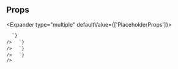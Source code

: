 
## Props

<Expander type="multiple" defaultValue={['PlaceholderProps']}>
  
<ExpanderItem title="PlaceholderProps" value="PlaceholderProps">
    <ReactMarkdown
      remarkPlugins={[remarkGfm]}
      children={`
| Name | Type | Default | Description |
| ---- | ---- | ------- | ----------- |
| isLoaded | boolean | false | If true, the placeholder won't show, if false the placeholder will show. |
| size | Sizes | / | Controls the display size of placeholder |

      `}
    />

  </ExpanderItem>

<ExpanderItem title="BaseComponentProps" value="BaseComponentProps">
    <ReactMarkdown
      remarkPlugins={[remarkGfm]}
      children={`
| Name | Type | Default | Description |
| ---- | ---- | ------- | ----------- |
| as | ElementType | / |  |
| id | string | / | Unique identifier |
| className | string | / | Additional CSS class name for component |
| testId | string | / | Used to provide a &#96;data-testid&#96; attribute for testing purposes |

      `}
    />

  </ExpanderItem>

<ExpanderItem title="BaseStyleProps" value="BaseStyleProps">
    <ReactMarkdown
      remarkPlugins={[remarkGfm]}
      children={`
| Name | Type | Default | Description |
| ---- | ---- | ------- | ----------- |
| alignSelf | ResponsiveStyle&#60;StyleToken&#60;AlignSelf&#62;&#62; | / |  |
| backgroundColor | ResponsiveStyle&#60;StyleToken&#60;BackgroundColor&#62;&#62; | / |  |
| backgroundImage | ResponsiveStyle&#60;StyleToken&#60;BackgroundImage&#62;&#62; | / |  |
| border | ResponsiveStyle&#60;StyleToken&#60;Border&#60;0 &#124; (string & \{\})&#62;&#62;&#62; | / |  |
| borderRadius | ResponsiveStyle&#60;StyleToken&#60;BorderRadius&#60;0 &#124; (string & \{\})&#62;&#62;&#62; | / |  |
| bottom | ResponsiveStyle&#60;StyleToken&#60;Bottom&#60;0 &#124; (string & \{\})&#62;&#62;&#62; | / |  |
| boxShadow | ResponsiveStyle&#60;StyleToken&#60;BoxShadow&#62;&#62; | / |  |
| color | ResponsiveStyle&#60;StyleToken&#60;Color&#62;&#62; | / |  |
| display | ResponsiveStyle&#60;StyleToken&#60;Display&#62;&#62; | / |  |
| fontFamily | ResponsiveStyle&#60;StyleToken&#60;FontFamily&#62;&#62; | / |  |
| fontSize | ResponsiveStyle&#60;StyleToken&#60;FontSize&#60;0 &#124; (string & \{\})&#62;&#62;&#62; | / |  |
| fontStyle | ResponsiveStyle&#60;StyleToken&#60;FontStyle&#62;&#62; | / |  |
| fontWeight | ResponsiveStyle&#60;StyleToken&#60;FontWeight&#62;&#62; | / |  |
| height | ResponsiveStyle&#60;StyleToken&#60;Height&#60;0 &#124; (string & \{\})&#62;&#62;&#62; | / |  |
| left | ResponsiveStyle&#60;StyleToken&#60;Left&#60;0 &#124; (string & \{\})&#62;&#62;&#62; | / |  |
| letterSpacing | ResponsiveStyle&#60;StyleToken&#60;LetterSpacing&#60;0 &#124; (string & \{\})&#62;&#62;&#62; | / |  |
| lineHeight | ResponsiveStyle&#60;StyleToken&#60;LineHeight&#60;0 &#124; (string & \{\})&#62;&#62;&#62; | / |  |
| margin | ResponsiveStyle&#60;StyleToken&#60;Margin&#60;0 &#124; (string & \{\})&#62;&#62;&#62; | / |  |
| marginBlockEnd | ResponsiveStyle&#60;StyleToken&#60;MarginBlockEnd&#60;0 &#124; (string & \{\})&#62;&#62;&#62; | / |  |
| marginBlockStart | ResponsiveStyle&#60;StyleToken&#60;MarginBlockStart&#60;0 &#124; (string & \{\})&#62;&#62;&#62; | / |  |
| marginBottom | ResponsiveStyle&#60;StyleToken&#60;MarginBlockEnd&#60;0 &#124; (string & \{\})&#62;&#62;&#62; | / |  |
| marginInlineEnd | ResponsiveStyle&#60;StyleToken&#60;MarginInlineEnd&#60;0 &#124; (string & \{\})&#62;&#62;&#62; | / |  |
| marginInlineStart | ResponsiveStyle&#60;StyleToken&#60;MarginInlineStart&#60;0 &#124; (string & \{\})&#62;&#62;&#62; | / |  |
| marginLeft | ResponsiveStyle&#60;StyleToken&#60;MarginInlineStart&#60;0 &#124; (string & \{\})&#62;&#62;&#62; | / |  |
| marginRight | ResponsiveStyle&#60;StyleToken&#60;MarginInlineEnd&#60;0 &#124; (string & \{\})&#62;&#62;&#62; | / |  |
| marginTop | ResponsiveStyle&#60;StyleToken&#60;MarginBlockStart&#60;0 &#124; (string & \{\})&#62;&#62;&#62; | / |  |
| maxHeight | ResponsiveStyle&#60;StyleToken&#60;MaxHeight&#60;0 &#124; (string & \{\})&#62;&#62;&#62; | / |  |
| maxWidth | ResponsiveStyle&#60;StyleToken&#60;MaxWidth&#60;0 &#124; (string & \{\})&#62;&#62;&#62; | / |  |
| minHeight | ResponsiveStyle&#60;StyleToken&#60;MinHeight&#60;0 &#124; (string & \{\})&#62;&#62;&#62; | / |  |
| minWidth | ResponsiveStyle&#60;StyleToken&#60;MinWidth&#60;0 &#124; (string & \{\})&#62;&#62;&#62; | / |  |
| opacity | ResponsiveStyle&#60;StyleToken&#60;Opacity&#62;&#62; | / |  |
| overflow | ResponsiveStyle&#60;StyleToken&#60;Overflow&#62;&#62; | / |  |
| padding | ResponsiveStyle&#60;StyleToken&#60;Padding&#60;0 &#124; (string & \{\})&#62;&#62;&#62; | / |  |
| paddingBlockEnd | ResponsiveStyle&#60;StyleToken&#60;MarginBlockEnd&#60;0 &#124; (string & \{\})&#62;&#62;&#62; | / |  |
| paddingBlockStart | ResponsiveStyle&#60;StyleToken&#60;MarginBlockStart&#60;0 &#124; (string & \{\})&#62;&#62;&#62; | / |  |
| paddingBottom | ResponsiveStyle&#60;StyleToken&#60;PaddingBlockEnd&#60;0 &#124; (string & \{\})&#62;&#62;&#62; | / |  |
| paddingInlineEnd | ResponsiveStyle&#60;StyleToken&#60;MarginInlineEnd&#60;0 &#124; (string & \{\})&#62;&#62;&#62; | / |  |
| paddingInlineStart | ResponsiveStyle&#60;StyleToken&#60;MarginInlineStart&#60;0 &#124; (string & \{\})&#62;&#62;&#62; | / |  |
| paddingLeft | ResponsiveStyle&#60;StyleToken&#60;PaddingInlineStart&#60;0 &#124; (string & \{\})&#62;&#62;&#62; | / |  |
| paddingRight | ResponsiveStyle&#60;StyleToken&#60;PaddingInlineEnd&#60;0 &#124; (string & \{\})&#62;&#62;&#62; | / |  |
| paddingTop | ResponsiveStyle&#60;StyleToken&#60;PaddingBlockStart&#60;0 &#124; (string & \{\})&#62;&#62;&#62; | / |  |
| position | ResponsiveStyle&#60;StyleToken&#60;Position&#62;&#62; | / |  |
| right | ResponsiveStyle&#60;StyleToken&#60;Right&#60;0 &#124; (string & \{\})&#62;&#62;&#62; | / |  |
| textAlign | ResponsiveStyle&#60;StyleToken&#60;TextAlign&#62;&#62; | / |  |
| textDecoration | ResponsiveStyle&#60;StyleToken&#60;TextDecoration&#60;0 &#124; (string & \{\})&#62;&#62;&#62; | / |  |
| textTransform | ResponsiveStyle&#60;StyleToken&#60;TextTransform&#62;&#62; | / |  |
| top | ResponsiveStyle&#60;StyleToken&#60;Top&#60;0 &#124; (string & \{\})&#62;&#62;&#62; | / |  |
| transform | ResponsiveStyle&#60;StyleToken&#60;Transform&#62;&#62; | / |  |
| transformOrigin | ResponsiveStyle&#60;StyleToken&#60;TransformOrigin&#60;0 &#124; (string & \{\})&#62;&#62;&#62; | / |  |
| width | ResponsiveStyle&#60;StyleToken&#60;Width&#60;0 &#124; (string & \{\})&#62;&#62;&#62; | / |  |
| whiteSpace | ResponsiveStyle&#60;StyleToken&#60;WhiteSpace&#62;&#62; | / |  |

      `}
    />

  </ExpanderItem>

<ExpanderItem title="RefAttributes" value="RefAttributes">
    <ReactMarkdown
      remarkPlugins={[remarkGfm]}
      children={`
| Name | Type | Default | Description |
| ---- | ---- | ------- | ----------- |
| ref | Ref&#60;HTMLDivElement&#62; | / |  |

      `}
    />

  </ExpanderItem>

</Expander>
